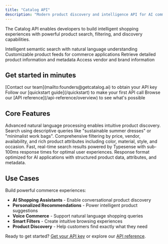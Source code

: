 ```yaml
---
title: "Catalog API"
description: "Modern product discovery and intelligence API for AI commerce"
---
```


The Catalog API enables developers to build intelligent shopping experiences with powerful product search, filtering, and discovery capabilities.

<CardGroup cols={2}>
  <Card
    title="Search Products"
    icon="magnifying-glass"
    href="/api-reference/endpoints/search/search-products"
  >
    Intelligent semantic search with natural language understanding
  </Card>
  <Card
    title="Product Feeds"
    icon="rss"
    href="/api-reference/endpoints/feed/get-feed"
  >
    Customizable product feeds for commerce applications
  </Card>
  <Card
    title="Get Product Details"
    icon="box"
    href="/api-reference/endpoints/products/get-product"
  >
    Retrieve detailed product information and metadata
  </Card>
  <Card
    title="List Vendors"
    icon="store"
    href="/api-reference/endpoints/vendors/list-vendors"
  >
    Access vendor and brand information
  </Card>
</CardGroup>

## Get started in minutes

<Steps>
  <Step title="Get your API key">
    [Contact our team](mailto:founders@getcatalog.ai) to obtain your API key
  </Step>
  <Step title="Make your first request">
    Follow our [quickstart guide](/quickstart) to make your first API call
  </Step>
  <Step title="Explore the API">
    Browse our [API reference](/api-reference/overview) to see what's possible
  </Step>
</Steps>

## Core Features

<AccordionGroup>
  <Accordion title="Semantic Search">
    Advanced natural language processing enables intuitive product discovery. Search using descriptive queries like "sustainable summer dresses" or "minimalist work bags".
  </Accordion>
  
  <Accordion title="Intelligent Filtering">
    Comprehensive filtering by price, vendor, availability, and rich product attributes including color, material, style, and occasion.
  </Accordion>
  
  <Accordion title="Real-time Results">
    Fast, real-time search results powered by Typesense with sub-100ms response times for optimal user experiences.
  </Accordion>
  
  <Accordion title="AI-Ready Format">
    Response format optimized for AI applications with structured product data, attributes, and metadata.
  </Accordion>
</AccordionGroup>

## Use Cases

Build powerful commerce experiences:

- **AI Shopping Assistants** - Enable conversational product discovery
- **Personalized Recommendations** - Power intelligent product suggestions  
- **Voice Commerce** - Support natural language shopping queries
- **Smart Filters** - Create intuitive browsing experiences
- **Product Discovery** - Help customers find exactly what they need

Ready to get started? [Get your API key](mailto:founders@getcatalog.ai) or explore our [API reference](/api-reference/overview).